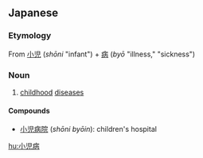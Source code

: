 ==Japanese==
{{ja-kanjitab|しょう|に|びょう|yomi=on}}

===Etymology===
From [[小児]] (''shōni'' "infant") + [[病]] (''byō'' "illness," "sickness")

===Noun===
{{ja-noun|しょうにびょう}}

# [[childhood]] [[diseases]]

====Compounds====
* [[小児病院]] (''shōni byōin''): children's hospital

[[hu:小児病]]
